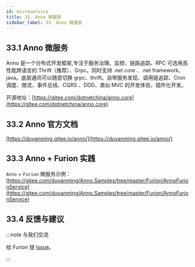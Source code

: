 ```yaml
---
id: microservice
title: 33. Anno 微服务
sidebar_label: 33. Anno 微服务
---
```


## 33.1 Anno 微服务

Anno 是一个分布式开发框架,专注于服务治理、监控、链路追踪。RPC 可选用高性能跨语言的 Thrift（推荐）、Grpc。同时支持 .net core 、.net framework、java。底层通讯可以随意切换 grpc、thrift。自带服务发现、调用链追踪、Cron 调度、限流、事件总线、CQRS 、DDD、类似 MVC 的开发体验，插件化开发。

开源地址：[https://gitee.com/dotnetchina/anno.core](https://gitee.com/dotnetchina/anno.core)

## 33.2 Anno 官方文档

[https://duyanming.gitee.io/anno/](https://duyanming.gitee.io/anno/)

## 33.3 Anno + Furion 实践

`Anno` + `Furion` 微服务示例：[https://gitee.com/duyanming/Anno.Samples/tree/master/Furion/AnnoFurionService](https://gitee.com/duyanming/Anno.Samples/tree/master/Furion/AnnoFurionService)

## 33.4 反馈与建议

:::note 与我们交流

给 Furion 提 [Issue](https://gitee.com/dotnetchina/Furion/issues/new?issue)。

:::

